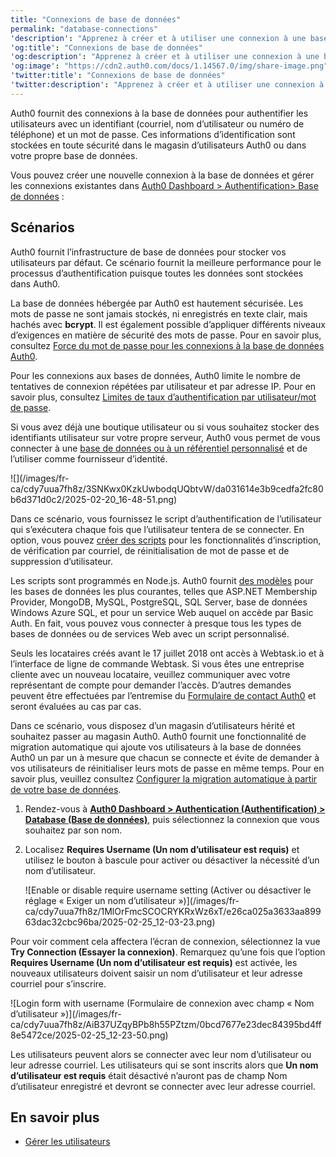 ---
title: "Connexions de base de données"
permalink: "database-connections"
'description': "Apprenez à créer et à utiliser une connexion à une base de données à l’aide du magasin d’utilisateurs Auth0 ou de votre propre magasin d’utilisateurs."
'og:title': "Connexions de base de données"
'og:description': "Apprenez à créer et à utiliser une connexion à une base de données à l’aide du magasin d’utilisateurs Auth0 ou de votre propre magasin d’utilisateurs."
'og:image': "https://cdn2.auth0.com/docs/1.14567.0/img/share-image.png"
'twitter:title': "Connexions de base de données"
'twitter:description': "Apprenez à créer et à utiliser une connexion à une base de données à l’aide du magasin d’utilisateurs Auth0 ou de votre propre magasin d’utilisateurs."
---

Auth0 fournit des connexions à la base de données pour authentifier les utilisateurs avec un identifiant (courriel, nom d’utilisateur ou numéro de téléphone) et un mot de passe. Ces informations d’identification sont stockées en toute sécurité dans le magasin d’utilisateurs Auth0 ou dans votre propre base de données.

Vous pouvez créer une nouvelle connexion à la base de données et gérer les connexions existantes dans [Auth0 Dashboard > Authentification> Base de données](https://manage.auth0.com/#/connections/database) :

## Scénarios

<Tabs><Tab title="Boutique utilisateur Auth0">

Auth0 fournit l’infrastructure de base de données pour stocker vos utilisateurs par défaut. Ce scénario fournit la meilleure performance pour le processus d’authentification puisque toutes les données sont stockées dans Auth0.

La base de données hébergée par Auth0 est hautement sécurisée. Les mots de passe ne sont jamais stockés, ni enregistrés en texte clair, mais hachés avec **bcrypt**. Il est également possible d’appliquer différents niveaux d’exigences en matière de sécurité des mots de passe. Pour en savoir plus, consultez [Force du mot de passe pour les connexions à la base de données Auth0](/docs/fr-ca/authenticate/database-connections/password-strength).

<Callout icon="file-lines" color="#0EA5E9" iconType="regular">

Pour les connexions aux bases de données, Auth0 limite le nombre de tentatives de connexion répétées par utilisateur et par adresse IP. Pour en savoir plus, consultez [Limites de taux d’authentification par utilisateur/mot de passe](/docs/fr-ca/troubleshoot/customer-support/operational-policies/rate-limit-policy/database-connections-rate-limits).

</Callout>

</Tab><Tab title="Votre propre boutique utilisateur">

Si vous avez déjà une boutique utilisateur ou si vous souhaitez stocker des identifiants utilisateur sur votre propre serveur, Auth0 vous permet de vous connecter à une [base de données ou à un référentiel personnalisé](/docs/fr-ca/authenticate/database-connections/custom-db) et de l’utiliser comme fournisseur d’identité.

<Frame>![](/images/fr-ca/cdy7uua7fh8z/3SNKwx0KzkUwbodqUQbtvW/da031614e3b9cedfa2fc80b6d371d0c2/2025-02-20_16-48-51.png)</Frame>

Dans ce scénario, vous fournissez le script d’authentification de l’utilisateur qui s’exécutera chaque fois que l’utilisateur tentera de se connecter. En option, vous pouvez [créer des scripts](/docs/fr-ca/authenticate/database-connections/custom-db/templates) pour les fonctionnalités d’inscription, de vérification par courriel, de réinitialisation de mot de passe et de suppression d’utilisateur.

Les scripts sont programmés en Node.js. Auth0 fournit [des modèles](/docs/fr-ca/authenticate/database-connections/custom-db/templates) pour les bases de données les plus courantes, telles que ASP.NET Membership Provider, MongoDB, MySQL, PostgreSQL, SQL Server, base de données Windows Azure SQL, et pour un service Web auquel on accède par Basic Auth. En fait, vous pouvez vous connecter à presque tous les types de bases de données ou de services Web avec un script personnalisé.

<Warning>

Seuls les locataires créés avant le 17 juillet 2018 ont accès à Webtask.io et à l’interface de ligne de commande Webtask. Si vous êtes une entreprise cliente avec un nouveau locataire, veuillez communiquer avec votre représentant de compte pour demander l’accès. D’autres demandes peuvent être effectuées par l’entremise du [Formulaire de contact Auth0](https://auth0.com/get-started?place=documentation%20post&type=link&text=auth0%20contact%20form) et seront évaluées au cas par cas.

</Warning>

</Tab><Tab title="Migration vers Auth0">

Dans ce scénario, vous disposez d’un magasin d’utilisateurs hérité et souhaitez passer au magasin Auth0. Auth0 fournit une fonctionnalité de migration automatique qui ajoute vos utilisateurs à la base de données Auth0 un par un à mesure que chacun se connecte et évite de demander à vos utilisateurs de réinitialiser leurs mots de passe en même temps. Pour en savoir plus, veuillez consultez [Configurer la migration automatique à partir de votre base de données](/docs/fr-ca/manage-users/user-migration/configure-automatic-migration-from-your-database).

</Tab><Tab title="Nom d’utilisateur requis">

1. Rendez-vous à [**Auth0 Dashboard > Authentication (Authentification) > Database (Base de données)**](https://manage.auth0.com/#/connections/database), puis sélectionnez la connexion que vous souhaitez par son nom.
2. Localisez **Requires Username (Un nom d’utilisateur est requis)** et utilisez le bouton à bascule pour activer ou désactiver la nécessité d’un nom d’utilisateur.

   <Frame>![Enable or disable require username setting (Activer ou désactiver le réglage « Exiger un nom d’utilisateur »)](/images/fr-ca/cdy7uua7fh8z/1MlOrFmcSCOCRYKRxWz6xT/e26ca025a3633aa89963dac32cbc96ba/2025-02-25_12-03-23.png)</Frame>

Pour voir comment cela affectera l’écran de connexion, sélectionnez la vue **Try Connection (Essayer la connexion)**. Remarquez qu’une fois que l’option **Requires Username (Un nom d’utilisateur est requis)** est activée, les nouveaux utilisateurs doivent saisir un nom d’utilisateur et leur adresse courriel pour s’inscrire.

<Frame>![Login form with username (Formulaire de connexion avec champ « Nom d’utilisateur »)](/images/fr-ca/cdy7uua7fh8z/AiB37UZqyBPb8h55PZtzm/0bcd7677e23dec84395bd4ff8e5472ce/2025-02-25_12-23-50.png)</Frame>

Les utilisateurs peuvent alors se connecter avec leur nom d’utilisateur ou leur adresse courriel. Les utilisateurs qui se sont inscrits alors que **Un nom d’utilisateur est requis** était désactivé n’auront pas de champ Nom d’utilisateur enregistré et devront se connecter avec leur adresse courriel.

</Tab></Tabs>

## En savoir plus

* [Gérer les utilisateurs](/docs/fr-ca/manage-users)